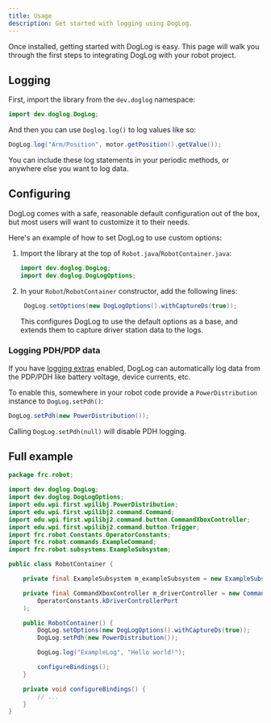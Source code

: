 ```yaml
---
title: Usage
description: Get started with logging using DogLog.
---
```



Once installed, getting started with DogLog is easy.
This page will walk you through the first steps to integrating DogLog with your robot project.

## Logging

First, import the library from the `dev.doglog` namespace:

```java
import dev.doglog.DogLog;

```

And then you can use `Doglog.log()` to log values like so:

```java
DogLog.log("Arm/Position", motor.getPosition().getValue());
```

You can include these log statements in your periodic methods, or anywhere else you want to log data.

## Configuring

DogLog comes with a safe, reasonable default configuration out of the box, but most users will want to customize it to their needs.

Here's an example of how to set DogLog to use custom options:

<Steps>

1. Import the library at the top of `Robot.java`/`RobotContainer.java`:

   ```java
   import dev.doglog.DogLog;
   import dev.doglog.DogLogOptions;

   ```

2. In your `Robot`/`RobotContainer` constructor, add the following lines:

   ```java
    DogLog.setOptions(new DogLogOptions().withCaptureDs(true));
   ```

   This configures DogLog to use the default options as a base, and extends them to capture driver station data to the logs.

</Steps>

### Logging PDH/PDP data

If you have [logging extras](/reference/configuring/#log-extras) enabled, DogLog can automatically log data from the PDP/PDH like battery voltage, device currents, etc.

To enable this, somewhere in your robot code provide a `PowerDistribution` instance to `DogLog.setPdh()`:

```java
DogLog.setPdh(new PowerDistribution());
```

Calling `DogLog.setPdh(null)` will disable PDH logging.

## Full example

```java {3-5,22-23,25} title="RobotContainer.java"
package frc.robot;

import dev.doglog.DogLog;
import dev.doglog.DogLogOptions;
import edu.wpi.first.wpilibj.PowerDistribution;
import edu.wpi.first.wpilibj2.command.Command;
import edu.wpi.first.wpilibj2.command.button.CommandXboxController;
import edu.wpi.first.wpilibj2.command.button.Trigger;
import frc.robot.Constants.OperatorConstants;
import frc.robot.commands.ExampleCommand;
import frc.robot.subsystems.ExampleSubsystem;

public class RobotContainer {

	private final ExampleSubsystem m_exampleSubsystem = new ExampleSubsystem();

	private final CommandXboxController m_driverController = new CommandXboxController(
		OperatorConstants.kDriverControllerPort
	);

	public RobotContainer() {
		DogLog.setOptions(new DogLogOptions().withCaptureDs(true));
		DogLog.setPdh(new PowerDistribution());

		DogLog.log("ExampleLog", "Hello world!");

		configureBindings();
	}

	private void configureBindings() {
		// ...
	}
}

```
